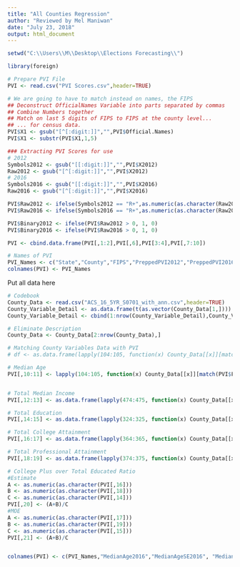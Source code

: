 ```yaml
---
title: "All Counties Regression"
author: "Reviewed by Mel Maniwan"
date: "July 23, 2018"
output: html_document
---
```


```r
setwd("C:\\Users\\M\\Desktop\\Elections Forecasting\\")

library(foreign)

# Prepare PVI File
PVI <- read.csv("PVI Scores.csv",header=TRUE)

# We are going to have to match instead on names, the FIPS
## Deconstruct OfficialNames Variable into parts separated by commas
## Combine Numbers together
## Match on last 5 digits of FIPS to FIPS at the county level...
## ... for census data.
PVI$X1 <- gsub("[^[:digit:]]","",PVI$Official.Names)
PVI$X1 <- substr(PVI$X1,1,5)

### Extracting PVI Scores for use
# 2012
Symbols2012 <- gsub("[[:digit:]]","",PVI$X2012)
Raw2012 <- gsub("[^[:digit:]]","",PVI$X2012)
# 2016
Symbols2016 <- gsub("[[:digit:]]","",PVI$X2016)
Raw2016 <- gsub("[^[:digit:]]","",PVI$X2016)

PVI$Raw2012 <- ifelse(Symbols2012 == "R+",as.numeric(as.character(Raw2012)),-1*as.numeric(as.character(Raw2012)))
PVI$Raw2016 <- ifelse(Symbols2016 == "R+",as.numeric(as.character(Raw2016)),-1*as.numeric(as.character(Raw2016)))

PVI$Binary2012 <- ifelse(PVI$Raw2012 > 0, 1, 0)
PVI$Binary2016 <- ifelse(PVI$Raw2016 > 0, 1, 0)

PVI <- cbind.data.frame(PVI[,1:2],PVI[,6],PVI[3:4],PVI[,7:10])

# Names of PVI 
PVI_Names <- c("State","County","FIPS","PreppedPVI2012","PreppedPVI2016","Raw2012","Raw2016","Binary2012","Binary2016")
colnames(PVI) <- PVI_Names
```


Put all data here
```r
# Codebook
County_Data <- read.csv("ACS_16_5YR_S0701_with_ann.csv",header=TRUE)
County_Variable_Detail <- as.data.frame(t(as.vector(County_Data[1,])))
County_Variable_Detail <- cbind(1:nrow(County_Variable_Detail),County_Variable_Detail)

# Eliminate Description
County_Data <- County_Data[2:nrow(County_Data),]

# Matching County Variables Data with PVI
# df <- as.data.frame(lapply(104:105, function(x) County_Data[[x]][match(PVI$FIPS, County_Data$GEO.id2)]))

# Median Age
PVI[,10:11] <- lapply(104:105, function(x) County_Data[[x]][match(PVI$FIPS, County_Data$GEO.id2)])


# Total Median Income
PVI[,12:13] <- as.data.frame(lapply(474:475, function(x) County_Data[[x]][match(PVI$FIPS, County_Data$GEO.id2)]))

# Total Education
PVI[,14:15] <- as.data.frame(lapply(324:325, function(x) County_Data[[x]][match(PVI$FIPS, County_Data$GEO.id2)]))

# Total College Attainment
PVI[,16:17] <- as.data.frame(lapply(364:365, function(x) County_Data[[x]][match(PVI$FIPS, County_Data$GEO.id2)]))

# Total Professional Attainment
PVI[,18:19] <- as.data.frame(lapply(374:375, function(x) County_Data[[x]][match(PVI$FIPS, County_Data$GEO.id2)]))

# College Plus over Total Educated Ratio
#Estimate
A <- as.numeric(as.character(PVI[,16]))
B <- as.numeric(as.character(PVI[,18]))
C <- as.numeric(as.character(PVI[,14]))
PVI[,20] <- (A+B)/C
#MOE
A <- as.numeric(as.character(PVI[,17]))
B <- as.numeric(as.character(PVI[,19]))
C <- as.numeric(as.character(PVI[,15]))
PVI[,21] <- (A+B)/C 


colnames(PVI) <- c(PVI_Names,"MedianAge2016","MedianAgeSE2016", "MedianIncome2016","MedianIncomeSE2016","EdTotal2016","EdTotalSE2016","TotalCollegeEd2016","TotalCollegeEdSE2016","TotalProfEd2016","TotalProfEdSE2016","CollegePlusRatio2016","CollegePlusRatioSE2016")
```
